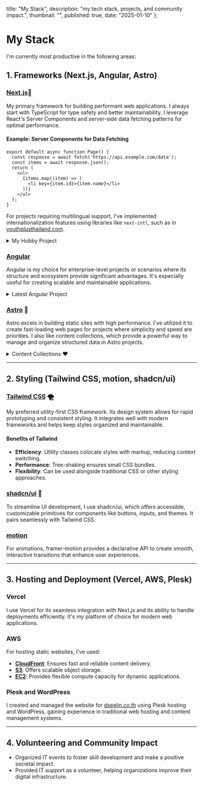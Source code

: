   title: "My Stack",
  description: "my tech stack, projects, and community impact.",
  thumbnail: "",
  published: true,
  date: "2025-01-10"
};


# My Stack

I'm currently most productive in the following areas:

## 1. Frameworks (Next.js, Angular, Astro)

### [Next.js](https://nextjs.org/)🗽
My primary framework for building performant web applications. I always start with TypeScript for type safety and better maintainability. I leverage React's Server Components and server-side data fetching patterns for optimal performance.

#### Example: Server Components for Data Fetching
```tsx
export default async function Page() {
  const response = await fetch('https://api.example.com/data');
  const items = await response.json();
  return (
    <ul>
      {items.map((item) => (
        <li key={item.id}>{item.name}</li>
      ))}
    </ul>
  );
}
```

For projects requiring multilingual support, I've implemented internationalization features using libraries like `next-intl`, such as in [youthplusthailand.com](https://youthplusthailand.com).

<details className="mb-1 -mt-2">
<summary className="text-gray-600 text-[15px] mb-2">My Hobby Project</summary>
- [Rockstar Games Clone](https://rockstar-clone-one.vercel.app/)
- [Tesla Clone](https://tesla-clone-black-sigma.vercel.app/)
- [My Old Portfolio Website](https://atichat-old.vercel.app/)
</details>

### [Angular](https://angular.dev/)
Angular is my choice for enterprise-level projects or scenarios where its structure and ecosystem provide significant advantages. It's especially useful for creating scalable and maintainable applications.

<details className="mb-1 -mt-2">
<summary className="text-gray-600 text-[15px] mb-2">Latest Angular Project</summary>

#### Hopeisapp

The Hopeisapp project is a social volunteer initiative aimed at providing hope to the youth generation. Developed within two months by youth volunteers, the web app can serve a large number of clients in real-time. Many participants have experienced personal growth and mindfulness through continuous use.

##### My Contributions
- Implemented the frontend world exploration feature with interactive peak system
- Developed character connection backend integration
- Created quiz system with start page and question flow
- Built custom theme system with configurable colors and fonts
- Integrated local storage for user data persistence
- Set up initial project structure using daisyUI for consistent UI components
- Implemented responsive modal designs and form input handling

##### Key Features
- Interactive world exploration
- Character progression system
- Gamified learning modules
- Offline-capable functionality
- Mindfulness tracking

[Visit Website →](https://hopeis.us)<br/>
[Repository →](https://github.com/goodgeekclub/hopeisapp)

---
</details>

### [Astro](https://astro.build/) 💫
Astro excels in building static sites with high performance. I've utilized it to create fast-loading web pages for projects where simplicity and speed are priorities. I also like content collections, which provide a powerful way to manage and organize structured data in Astro projects.

<details className="mb-1 -mt-2">
<summary className="text-gray-600 text-[15px] mb-2">Content Collections ❤️</summary>

Content Collections allow you to define a set of data that is structurally similar, whether it’s a directory of blog posts, a JSON file of product items, or any data representing multiple items with a consistent format. Collections can store entries in Markdown, MDX, Markdoc, YAML, or JSON files directly within your project.  

For example:  

```
Directory: src/
Directory: newsletter/
  - week-1.md (a collection entry)
  - week-2.md (a collection entry)
  - week-3.md (a collection entry)
Directory: authors/
  - authors.json (a single file containing all collection entries)
```

You can define these collections in Astro using `defineCollection` from `astro:content` and ensure their structure is validated with a schema. Here's an example:

```ts
import { defineCollection, z } from 'astro:content';
import { glob, file } from 'astro/loaders'; // Not available with legacy API

const blog = defineCollection({
  loader: glob({ pattern: "**/*.md", base: "./src/data/blog" }),
  schema: z.object({
    title: z.string(),
    description: z.string(),
    pubDate: z.coerce.date(),
    updatedDate: z.coerce.date().optional(),
  }),
});

const dogs = defineCollection({
  loader: file("src/data/dogs.json"),
  schema: z.object({
    id: z.string(),
    breed: z.string(),
    temperament: z.array(z.string()),
  }),
});

export const collections = { blog, dogs };
```

In this example:
- The `blog` collection gathers Markdown files using a glob loader and enforces a schema with fields like `title` and `pubDate`.
- The `dogs` collection loads data from a JSON file and validates it with fields such as `id`, `breed`, and `temperament`.

This approach makes it simple to manage content-rich static sites with flexibility and speed.
</details>

---

## 2. Styling (Tailwind CSS, motion, shadcn/ui)

### [Tailwind CSS](https://tailwindcss.com/) 🌪️
My preferred utility-first CSS framework. Its design system allows for rapid prototyping and consistent styling. It integrates well with modern frameworks and helps keep styles organized and maintainable.

#### Benefits of Tailwind
- **Efficiency**: Utility classes colocate styles with markup, reducing context switching.
- **Performance**: Tree-shaking ensures small CSS bundles.
- **Flexibility**: Can be used alongside traditional CSS or other styling approaches.

### [shadcn/ui](https://ui.shadcn.com/) 🗿
To streamline UI development, I use shadcn/ui, which offers accessible, customizable primitives for components like buttons, inputs, and themes. It pairs seamlessly with Tailwind CSS.

### [motion](https://motion.dev/)
For animations, framer-motion provides a declarative API to create smooth, interactive transitions that enhance user experiences.

---

## 3. Hosting and Deployment (Vercel, AWS, Plesk)

### Vercel
I use Vercel for its seamless integration with Next.js and its ability to handle deployments efficiently. It's my platform of choice for modern web applications.

### AWS
For hosting static websites, I've used:
- **[CloudFront](https://aws.amazon.com/cloudfront/)**: Ensures fast and reliable content delivery.
- **[S3](https://aws.amazon.com/s3/)**: Offers scalable object storage.
- **[EC2](https://aws.amazon.com/ec2/)**: Provides flexible compute capacity for dynamic applications.

### Plesk and WordPress
I created and managed the website for [dseelin.co.th](https://dseelin.co.th) using Plesk hosting and WordPress, gaining experience in traditional web hosting and content management systems.

---

## 4. Volunteering and Community Impact
- Organized IT events to foster skill development and make a positive societal impact.
- Provided IT support as a volunteer, helping organizations improve their digital infrastructure.


